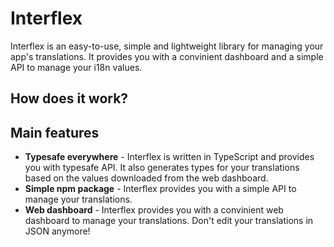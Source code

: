 
# Interflex

Interflex is an easy-to-use, simple and lightweight library for managing your app's translations. It provides you with a convinient dashboard and a simple API to manage your i18n values.

## How does it work?

<Showcase />

## Main features

- **Typesafe everywhere** - Interflex is written in TypeScript and provides you with typesafe API. It also generates types for your translations based on the values downloaded from the web dashboard.
- **Simple npm package** - Interflex provides you with a simple API to manage your translations.
- **Web dashboard** - Interflex provides you with a convinient web dashboard to manage your translations. Don't edit your translations in JSON anymore!
